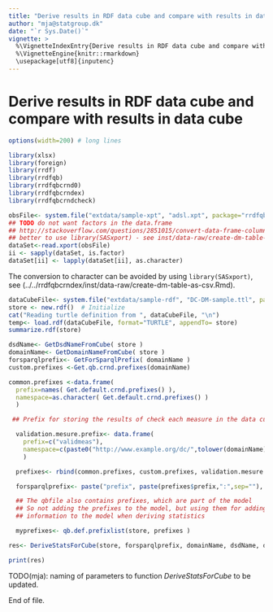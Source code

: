 ```yaml
---
title: "Derive results in RDF data cube and compare with results in data cube"
author: "mja@statgroup.dk"
date: "`r Sys.Date()`"
vignette: >
  %\VignetteIndexEntry{Derive results in RDF data cube and compare with results in data cube}
  %\VignetteEngine{knitr::rmarkdown}
  \usepackage[utf8]{inputenc}
---
```


# Derive results in RDF data cube and compare with results in data cube


```r
options(width=200) # long lines

library(xlsx)
library(foreign)
library(rrdf)
library(rrdfqb)
library(rrdfqbcrnd0)
library(rrdfqbcrndex)
library(rrdfqbcrndcheck)

obsFile<- system.file("extdata/sample-xpt", "adsl.xpt", package="rrdfqbcrndex")
## TODO do not want factors in the data.frame
## http://stackoverflow.com/questions/2851015/convert-data-frame-columns-from-factors-to-characters
## better to use library(SASxport) - see inst/data-raw/create-dm-table-as-csv.Rmd
dataSet<-read.xport(obsFile)
ii <- sapply(dataSet, is.factor)
dataSet[ii] <- lapply(dataSet[ii], as.character)
```

The conversion to character can be avoided by using
`library(SASxport)`, see
(../../rrdfqbcrndex/inst/data-raw/create-dm-table-as-csv.Rmd).

```r
dataCubeFile<- system.file("extdata/sample-rdf", "DC-DM-sample.ttl", package="rrdfqbcrndex")
store <- new.rdf()  # Initialize
cat("Reading turtle definition from ", dataCubeFile, "\n")
temp<- load.rdf(dataCubeFile, format="TURTLE", appendTo= store)
summarize.rdf(store)

dsdName<- GetDsdNameFromCube( store )
domainName<- GetDomainNameFromCube( store )
forsparqlprefix<- GetForSparqlPrefix( domainName )
custom.prefixes <-Get.qb.crnd.prefixes(domainName)

common.prefixes <-data.frame(
  prefix=names( Get.default.crnd.prefixes() ),
  namespace=as.character( Get.default.crnd.prefixes() )
  )

 ## Prefix for storing the results of check each measure in the data cube

  validation.mesure.prefix<- data.frame(
    prefix=c("validmeas"),
    namespace=c(paste0("http://www.example.org/dc/",tolower(domainName),"/validmeas/"))
    )

  prefixes<- rbind(common.prefixes, custom.prefixes, validation.mesure.prefix)

  forsparqlprefix<- paste("prefix", paste(prefixes$prefix,":",sep=""), paste("<",prefixes$namespace,">",sep=""),sep=" ",collapse="\n")

  ## The qbfile also contains prefixes, which are part of the model
  ## So not adding the prefixes to the model, but using them for adding further
  ## information to the model when deriving statistics

  myprefixes<- qb.def.prefixlist(store, prefixes )

res<- DeriveStatsForCube(store, forsparqlprefix, domainName, dsdName, dataSet, deriveMeasureList=NULL, checkOnly=FALSE, myprefixes=myprefixes, filterexpr=" " ) 

print(res)

```

TODO(mja): naming of parameters to function _DeriveStatsForCube_ to be updated.


End of file.
